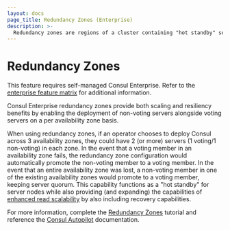 ```yaml
---
layout: docs
page_title: Redundancy Zones (Enterprise)
description: >-
  Redundancy zones are regions of a cluster containing "hot standby" servers, or non-voting servers that can replace voting servers in the event of a failure. Learn about redundancy zones and how they improve resiliency and increase fault tolerance without affecting latency.
---
```


# Redundancy Zones

<EnterpriseAlert>

This feature requires
self-managed Consul Enterprise.
Refer to the [enterprise feature matrix](/docs/enterprise#consul-enterprise-feature-availability) for additional information.

</EnterpriseAlert>

Consul Enterprise redundancy zones provide
both scaling and resiliency benefits by enabling the deployment of non-voting
servers alongside voting servers on a per availability zone basis.

When using redundancy zones, if an operator chooses to deploy Consul across 3 availability zones, they
could have 2 (or more) servers (1 voting/1 non-voting) in each zone. In the event that a voting
member in an availability zone fails, the redundancy zone configuration would automatically
promote the non-voting member to a voting member. In the event that an entire availability
zone was lost, a non-voting member in one of the existing availability zones would promote
to a voting member, keeping server quorum. This capability functions as a "hot standby"
for server nodes while also providing (and expanding) the capabilities of
[enhanced read scalability](/docs/enterprise/read-scale) by also including recovery
capabilities.

For more information, complete the [Redundancy Zones](https://learn.hashicorp.com/tutorials/consul/autopilot-datacenter-operations#redundancy-zones) tutorial
and reference the [Consul Autopilot](/commands/operator/autopilot) documentation.
